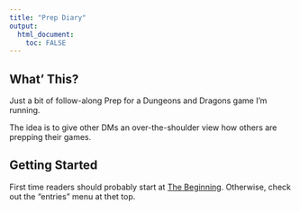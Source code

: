 ---
title: "Prep Diary"
output: 
  html_document:
    toc: FALSE
---



## What' This?

Just a bit of follow-along Prep for a Dungeons and Dragons game I'm running.

The idea is to give other DMs an over-the-shoulder view how others are prepping their games.


## Getting Started

First time readers should probably start at [The Beginning](Prep00_Starting_Out.html). Otherwise, check out the "entries" menu at thet top.

